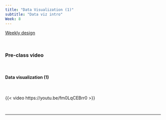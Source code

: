 ```yaml
---
title: "Data Visualization (1)"
subtitle: "Data viz intro"
Week: 8
---
```


[Weekly design](https://changjunlee.com/teaching/ds101/weekly/)


<br>

### Pre-class video

<br> 

#### Data visualization (1)

<br> 

{{< video https://youtu.be/fm0LqCEBrr0 >}}

<br> 

------------------------------------------------------------------------


